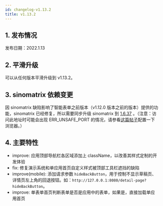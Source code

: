 ```yaml
---
id: changelog-v1.13.2
title: v1.13.2
---
```



## 1. 发布情况

发布日期：2022.1.13

<BundleList version="1.13.2" frontend="1.13.2" backend="1.13.1" font="1.13.0" />

## 2. 平滑升级

可以从任何版本平滑升级到 v1.13.2。

## 3. sinomatrix 依赖变更

因 sinomatrix 缺陷影响了智能表单之前版本（v1.12.0 版本之前的版本）提供的功能，sinomatrix 已经修复，所以需要同步升级 sinomatrix 到 [1.6.37](http://47.93.34.153:10080/sino-matrix/sino-matrix/blob/master/CHANGELOG.md) 。（注意：访问此地址时可能会出现 ERR_UNSAFE_PORT 的情况，请参看[这篇帖子](https://blog.csdn.net/kjcxmx/article/details/118122483)配置一下浏览器。）

## 4. 主要特性

- improve: 应用顶部导航栏各区域添加上 className，以改善其样式定制的开发体验
- fix: 修复演示系统和单应用首页自定义样式被顶部工具栏遮挡的缺陷
- improve(mobile): 添加请求参数 `hideBackButton`，用于控制不显示草稿页、详情页左上角的回退按钮。如：`http://127.0.0.1:8080/detail-page?hideBackButton`。
- improve: 单表单首页判断表单是否是应用中的表单，如果是，直接加载单应用首页
